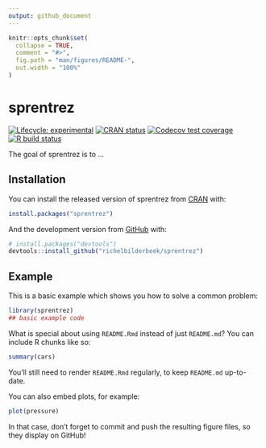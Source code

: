 ```yaml
---
output: github_document
---
```


<!-- README.md is generated from README.Rmd. Please edit that file -->

```r
knitr::opts_chunk$set(
  collapse = TRUE,
  comment = "#>",
  fig.path = "man/figures/README-",
  out.width = "100%"
)
```

# sprentrez

<!-- badges: start -->
[![Lifecycle: experimental](https://img.shields.io/badge/lifecycle-experimental-orange.svg)](https://www.tidyverse.org/lifecycle/#experimental)
[![CRAN status](https://www.r-pkg.org/badges/version/sprentrez)](https://CRAN.R-project.org/package=sprentrez)
[![Codecov test coverage](https://codecov.io/gh/richelbilderbeek/sprentrez/branch/master/graph/badge.svg)](https://codecov.io/gh/richelbilderbeek/sprentrez?branch=master)
[![R build status](https://github.com/richelbilderbeek/sprentrez/workflows/R-CMD-check/badge.svg)](https://github.com/richelbilderbeek/sprentrez/actions)
<!-- badges: end -->

The goal of sprentrez is to ...

## Installation

You can install the released version of sprentrez from [CRAN](https://CRAN.R-project.org) with:

``` r
install.packages("sprentrez")
```

And the development version from [GitHub](https://github.com/) with:

``` r
# install.packages("devtools")
devtools::install_github("richelbilderbeek/sprentrez")
```
## Example

This is a basic example which shows you how to solve a common problem:

```r
library(sprentrez)
## basic example code
```

What is special about using `README.Rmd` instead of just `README.md`? You can include R chunks like so:

```r
summary(cars)
```

You'll still need to render `README.Rmd` regularly, to keep `README.md` up-to-date.

You can also embed plots, for example:

```r
plot(pressure)
```

In that case, don't forget to commit and push the resulting figure files, so they display on GitHub!
